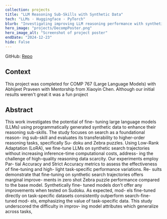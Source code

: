 ```yaml
---
collection: projects
title: "LLM Reasoning Sub-Skills with Synthetic Data"
tech: "LLMs · Huggingface · PyTorch"
blurb: "Investigating improving LLM reasoning performance with synthetic data."
hero_image: "projects/DecompPoster.png"
hero_image_alt: "Screenshot of project poster"
endDate: "2024-12-23"
hide: False
---
```


GitHub: [Repo](https://github.com/Cormac-C/llm-reasoning-decomp)

## Context

This project was completed for COMP 767 (Large Language Models) with Abhijeet Praveen with Mentorship from Xiaoyin Chen. Although our initial results weren't great it was a fun project

## Abstract

This work investigates the potential of fine-
tuning large language models (LLMs) using
programmatically generated synthetic data to
enhance their reasoning sub-skills. The study
focuses on search as a foundational reason-
ing sub-skill and evaluates its transferability
to higher-order reasoning tasks, specifically Su-
doku and Zebra puzzles. Using Low-Rank
Adaptation (LoRA), we fine-tune LLMs on
synthetic search trajectories without increasing
inference-time computational costs, address-
ing the challenge of high-quality reasoning
data scarcity. Our experiments employ Par-
tial Accuracy and Strict Accuracy metrics to
assess the effectiveness of fine-tuning and high-
light task-specific performance variations. Re-
sults demonstrate that fine-tuning on synthetic
search trajectories offers marginal improve-
ments in zero shot Zebra puzzle performance
compared to the base model. Synthetically fine-
tuned models don’t offer any improvements
when tested on Sudoku. As expected, mod-
els fine-tuned directly on task-specific datasets
consistently outperform search-fine-tuned mod-
els, emphasizing the value of task-specific data.
This study underscored the difficulty in improv-
ing model attributes which generalize across
tasks,
